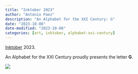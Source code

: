 ```yaml
---
title: "Inktober 2023"
author: "Antonio Paez"
description: "An Alphabet for the XXI Century: G"
date: "2023-10-08"
date-modified: "2023-10-08"
categories: [art, inktober, alphabet-xxi-century] 
---
```


[Inktober](https://inktober.com/) 2023.  
  
An Alphabet for the XXI Century proudly presents the letter **G**.  

![](AXXI-G.png)

